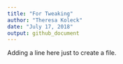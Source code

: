 ```yaml
---
title: "For Tweaking"
author: "Theresa Koleck"
date: "July 17, 2018"
output: github_document
---
```


Adding a line here just to create a file.